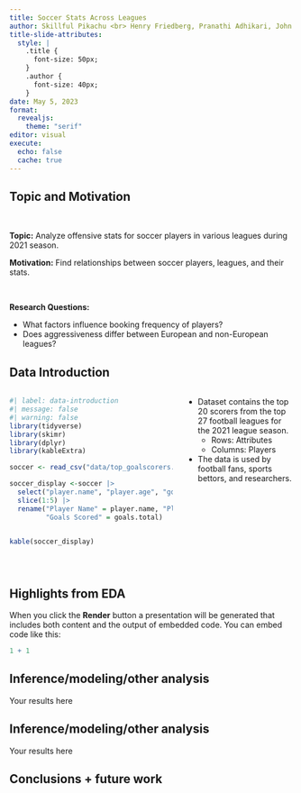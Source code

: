 ```yaml
---
title: Soccer Stats Across Leagues
author: Skillful Pikachu <br> Henry Friedberg, Pranathi Adhikari, John Aclufi, Shara Shanmugasundaram 
title-slide-attributes:
  style: |
    .title {
      font-size: 50px;
    }
    .author {
      font-size: 40px;
    }
date: May 5, 2023
format: 
  revealjs:
    theme: "serif"
editor: visual
execute:
  echo: false
  cache: true
---
```


## Topic and Motivation

<br>

**Topic:** Analyze offensive stats for soccer players in various leagues during 2021 season.

**Motivation:** Find relationships between soccer players, leagues, and their stats.

<br>

**Research Questions:**

-   What factors influence booking frequency of players?
-   Does aggressiveness differ between European and non-European leagues?

## Data Introduction {.smaller}
:::: {.columns}

::: {.column width="60%"}
```r
#| label: data-introduction
#| message: false
#| warning: false
library(tidyverse)
library(skimr)
library(dplyr)
library(kableExtra)

soccer <- read_csv("data/top_goalscorers.csv")

soccer_display <-soccer |>
  select("player.name", "player.age", "goals.total") |>
  slice(1:5) |>
  rename("Player Name" = player.name, "Player Age" = player.age,
         "Goals Scored" = goals.total)


kable(soccer_display)

  
```

:::

::: {.column width="40%"}
- Dataset contains the top 20 scorers from the top 27 football leagues for the 2021 league season.
  - Rows: Attributes
  - Columns: Players
- The data is used by football fans, sports bettors, and researchers.





:::

::::



## Highlights from EDA

When you click the **Render** button a presentation will be generated that includes both content and the output of embedded code. You can embed code like this:

```r
1 + 1
```

## Inference/modeling/other analysis

Your results here

## Inference/modeling/other analysis

Your results here

## Conclusions + future work
